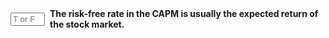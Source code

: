 ::: {.question-block}

<form onsubmit="event.preventDefault(); checkAnswerBox('module4_tf_q24','F')" style="display: flex; align-items: center; gap: 8px;">
<input type="text" id="module4_tf_q24" name="module4_tf_q24" maxlength="1" placeholder="T or F" style="width: 55px;" data-correct-answer="F" /> 
<label for="module4_tf_q24"><strong>The risk-free rate in the CAPM is usually the expected return of the stock market.</strong></label>
</form>

<div id="feedback-module4_tf_q24" class="feedback" data-status="" style="display:none;">
The sentence is FALSE. The risk-free rate typically refers to government bond yields, not market returns.
</div>

:::